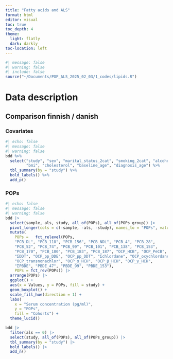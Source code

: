 ```yaml
---
title: "Fatty acids and ALS"
format: html
editor: visual
toc: true
toc_depth: 4
theme:
  light: flatly
  dark: darkly
toc-location: left
---
```


```r
#| message: false
#| warning: false
#| include: false
source("~/Documents/POP_ALS_2025_02_03/1_codes/lipids.R")
```

# Data description
## Comparison finnish / danish
### Covariates
```r
#| echo: false
#| message: false
#| warning: false
bdd %>%
  select("study", "sex", "marital_status_2cat", "smoking_2cat", "alcohol", "education", 
         "bmi", "cholesterol", "baseline_age", "diagnosis_age") %>%
  tbl_summary(by = "study") %>%
  bold_labels() %>%
  add_p()
```

### POPs
```r
#| echo: false
#| message: false
#| warning: false
bdd |> 
  select(sample, als, study, all_of(POPs), all_of(POPs_group)) |>
  pivot_longer(cols = c(-sample, -als, -study), names_to = "POPs", values_to = "Values") |>
  mutate(
    POPs =   fct_relevel(POPs, 
    "PCB_DL", "PCB_118", "PCB_156", "PCB_NDL", "PCB_4", "PCB_28",
    "PCB_52", "PCB_74", "PCB_99", "PCB_101", "PCB_138", "PCB_153",
    "PCB_170", "PCB_180", "PCB_183", "PCB_187", "OCP_HCB", "OCP_PeCB",
    "ΣDDT", "OCP_pp_DDE", "OCP_pp_DDT", "Σchlordane", "OCP_oxychlordane",
    "OCP_transnonachlor", "OCP_α_HCH", "OCP_β_HCH", "OCP_γ_HCH",
    "ΣPBDE", "PBDE_47", "PBDE_99", "PBDE_153"), 
    POPs = fct_rev(POPs)) |>
  arrange(POPs) |>
  ggplot() +
  aes(x = Values, y = POPs, fill = study) +
  geom_boxplot() +
  scale_fill_hue(direction = 1) +
  labs(
    x = "Serum concentration (pg/ml)",
    y = "POPs",
    fill = "Cohorts") +
  theme_lucid()

bdd |>
  filter(als == 0) |>
  select(study, all_of(POPs), all_of(POPs_group)) |>
  tbl_summary(by = "study") |>
  bold_labels() |>
  add_n()
```


